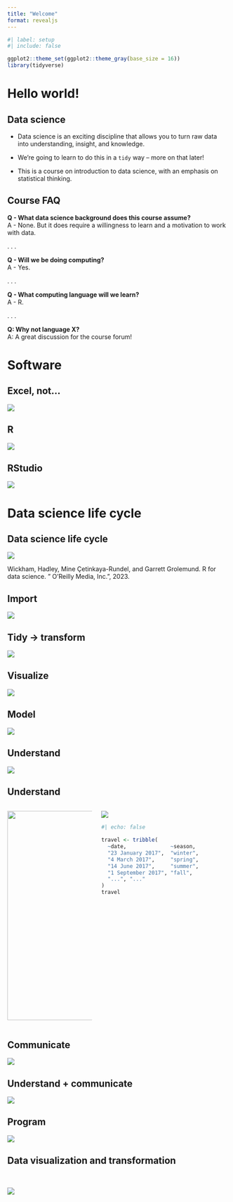```yaml
---
title: "Welcome"
format: revealjs
---
```


```r
#| label: setup
#| include: false

ggplot2::theme_set(ggplot2::theme_gray(base_size = 16))
library(tidyverse)
```

# Hello world!

## Data science

-   Data science is an exciting discipline that allows you to turn raw data into understanding, insight, and knowledge.

-   We're going to learn to do this in a `tidy` way -- more on that later!

-   This is a course on introduction to data science, with an emphasis on statistical thinking.

## Course FAQ

**Q - What data science background does this course assume?**\
A - None. But it does require a willingness to learn and a motivation to work with data.

. . .

**Q - Will we be doing computing?**\
A - Yes.

. . .

**Q - What computing language will we learn?**\
A - R.

. . .

**Q: Why not language X?**\
A: A great discussion for the course forum!

# Software

## Excel, not...

![](images/excel.png){fig-align="center"}

## R

![](images/r.png){fig-align="center"}

## RStudio

![](images/rstudio.png){fig-align="center"}

# Data science life cycle

## Data science life cycle

![](images/data-science-cycle/data-science-cycle.001.png){fig-align="center"}

::: aside
Wickham, Hadley, Mine Çetinkaya-Rundel, and Garrett Grolemund. R for data science. " O'Reilly Media, Inc.", 2023.
:::

## Import

![](images/data-science-cycle/data-science-cycle.002.png){fig-align="center"}

## Tidy -\> transform

![](images/data-science-cycle/data-science-cycle.003.png){fig-align="center"}

## Visualize

![](images/data-science-cycle/data-science-cycle.004.png){fig-align="center"}

## Model

![](images/data-science-cycle/data-science-cycle.005.png){fig-align="center"}

## Understand

![](images/data-science-cycle/data-science-cycle.006.png){fig-align="center"}

## Understand

::: columns
::: {.column width="40%"}
![](images/google-trend-index.png){fig-align="center" width="476"}
:::

::: {.column width="60%"}
![](images/data-science-cycle/data-science-cycle.006-cropped.png){fig-align="center"}

::: fragment
```r
#| echo: false

travel <- tribble(
  ~date,              ~season,
  "23 January 2017",  "winter",
  "4 March 2017",     "spring",
  "14 June 2017",     "summer",
  "1 September 2017", "fall",
  "...", "..."
)
travel
```
:::
:::
:::

## Communicate

![](images/data-science-cycle/data-science-cycle.007.png){fig-align="center"}

## Understand + communicate

![](images/data-science-cycle/data-science-cycle.008.png){fig-align="center"}

## Program

![](images/data-science-cycle/data-science-cycle.009.png){fig-align="center"}

## Data visualization and transformation

<br>

![](images/data-science-cycle/data-science-cycle.010-cropped.png){fig-align="center"}
